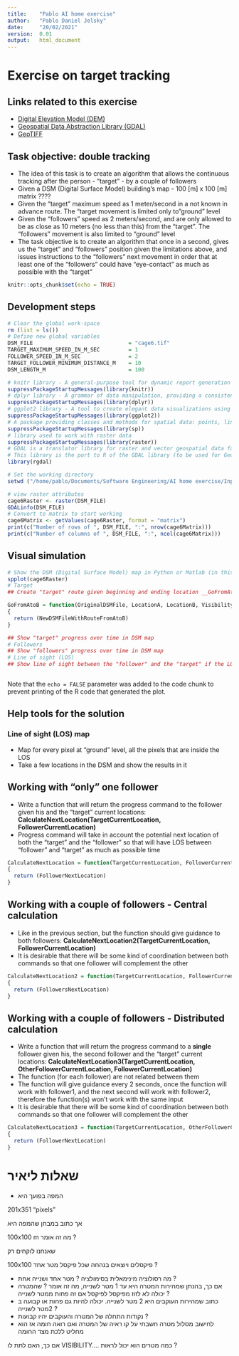 ```yaml
---
title:    "Pablo AI home exercise"
author:   "Pablo Daniel Jelsky"
date:     "20/02/2021"
version:  0.01
output:   html_document
---
```


# **Exercise on target tracking**
## Links related to this exercise
-   [Digital Elevation Model (DEM)](https://en.wikipedia.org/wiki/Digital_elevation_model)
-   [Geospatial Data Abstraction Library (GDAL)](https://en.wikipedia.org/wiki/GDAL)
-   [GeoTIFF](https://en.wikipedia.org/wiki/GeoTIFF)

## Task objective: double tracking
-   The idea of this task is to create an algorithm that allows the continuous tracking after the person - "target" - by a couple of followers
-   Given a DSM (Digital Surface Model) building's map - 100 [m] x 100 [m] matrix ????
-   Given the "target" maximum speed as 1 meter/second in a not known in advance route. The "target movement is limited only to "ground" level
-   Given the "followers" speed as 2 meters/second, and are only allowed to be as close as 10 meters (no less than this) from the "target". The "followers" movement is also limited to "ground" level
-   The task objective is to create an algorithm that once in a second, gives us the "target" and "followers" position given the limitations above, and issues instructions to the "followers" next movement in order that at least one of the "followers" could have "eye-contact" as much as possible with the "target"


```r
knitr::opts_chunk$set(echo = TRUE)
```

## Development steps

```r
# Clear the global work-space
rm (list = ls())
# Define new global variables
DSM_FILE                              = "cage6.tif"
TARGET_MAXIMUM_SPEED_IN_M_SEC         = 1
FOLLOWER_SPEED_IN_M_SEC               = 2
TARGET_FOLLOWER_MINIMUM_DISTANCE_M    = 10
DSM_LENGTH_M                          = 100


```


```r
# knitr library - A general-purpose tool for dynamic report generation in R
suppressPackageStartupMessages(library(knitr))
# dplyr library - A grammar of data manipulation, providing a consistent set of verbs that help you solve the most common data manipulation challenges
suppressPackageStartupMessages(library(dplyr))                             
# ggplot2 library - A tool to create elegant data visualizations using the grammar of graphics
suppressPackageStartupMessages(library(ggplot2))
# A package providing classes and methods for spatial data: points, lines, polygons and grids, needed by raster library
suppressPackageStartupMessages(library(sp))
# library used to work with raster data
suppressPackageStartupMessages(library(raster))
# GDAL is a translator library for raster and vector geospatial data formats that is released under an X/MIT style Open Source License by the Open Source Geospatial Foundation. As a library, it presents a single raster abstract data model and single vector abstract data model to the calling application for all supported formats. 
# This library is the port to R of the GDAL library (to be used for GeoTIFFs and oher core GIS functions)
library(rgdal)

```


```r
# Set the working directory
setwd ("/home/pablo/Documents/Software Engineering/AI home exercise/Input/")

# view raster attributes
cage6Raster <- raster(DSM_FILE)
GDALinfo(DSM_FILE)
# Convert to matrix to start working
cage6Matrix <- getValues(cage6Raster, format = "matrix")
print(c("Number of rows of ", DSM_FILE, ":", nrow(cage6Matrix)))
print(c("Number of columns of ", DSM_FILE, ":", ncol(cage6Matrix)))


```


## Visual simulation

```r

# Show the DSM (Digital Surface Model) map in Python or Matlab (in this case in R)
spplot(cage6Raster)
# Target
## Create "target" route given beginning and ending location __GoFromAtoB(OriginalDSMFile, LocationA, LocationB, VisibilityInMeters)__

GoFromAtoB = function(OriginalDSMFile, LocationA, LocationB, VisibilityInMeters)
{
  return (NewDSMFileWithRouteFromAtoB)
}

## Show "target" progress over time in DSM map
# Followers
## Show "followers" progress over time in DSM map
# Line of sight (LOS)
## Show line of sight between the "follower" and the "target" if the LOS exists



```

Note that the `echo = FALSE` parameter was added to the code chunk to prevent printing of the R code that generated the plot.

##    Help tools for the solution
###       Line of sight (LOS) map
-   Map for every pixel at "ground" level, all the pixels that are inside the LOS
-   Take a few locations in the DSM and show the results in it

##    Working with "only" one follower
-   Write a function that will return the progress command to the follower given his and the "target" current locations: __CalculateNextLocation(TargetCurrentLocation, FollowerCurrentLocation)__
-   Progress command will take in account the potential next location of both the "target" and the "follower" so that will have LOS between "follower" and "target" as much as possible time

```r



CalculateNextLocation = function(TargetCurrentLocation, FollowerCurrentLocation)
{
  return (FollowerNextLocation)
}

```


##    Working with a couple of followers - Central calculation
-   Like in the previous section, but the function should give guidance to both followers: __CalculateNextLocation2(TargetCurrentLocation, FollowerCurrentLocation)__
-   It is desirable that there will be some kind of coordination between both commands so that one follower will complement the other

```r

CalculateNextLocation2 = function(TargetCurrentLocation, FollowerCurrentLocation)
{
  return (FollowersNextLocation)
}

```


##    Working with a couple of followers - Distributed calculation
-   Write a function that will return the progress command to a __single__ follower given his, the second follower and the "target" current locations: __CalculateNextLocation3(TargetCurrentLocation, OtherFollowerCurrentLocation, FollowerCurrentLocation)__
-   The function (for each follower) are not related between them
-   The function will give guidance every 2 seconds, once the function will work with follower1, and the next second will work with follower2, therefore the function(s) won't work with the same input
-   It is desirable that there will be some kind of coordination between both commands so that one follower will complement the other


```r


CalculateNextLocation3 = function(TargetCurrentLocation, OtherFollowerCurrentLocation, FollowerCurrentLocation)
{
  return (FollowerNextLocation)
}


```



# __שאלות ליאיר__
-   המפה בפועך היא
 
  201x351 "pixels"
  
  אך כתוב במבחן שהמפה היא 

  100x100 m
  מה זה אומר ?
 
  שאנחנו לוקחים רק 
 
  100x100 פיקסלים ויוצאים בנהחה שכל פיקסל מטר אחד ?

-   מה רסולוציה מינימאלית בסימולציה ?
  מטר אחד ושנייה אחת ?
-   אם כך, בהנתן שמהירות המטרה היא עד 1 מטר לשנייה, מה זה אומר ? שהמטרה יכולה לא לזוז מפיקסל לפיקסל אם זה פחות ממטר לשנייה ?
-   כתוב שמהירות העוקבים היא 2 מטר לשנייה. יכולה להיות גם פחות או קבועה ב 2מטר לשנייה ?
-   נקודות התחלה של המטרה והעוקבים יהיו קבועות ?
-   לחישוב מסלול מטרה חשבתי על קו ראיה של המטרה ואם רואה חומה אז הוא מחליט ללכת מצד החומה

אם כך, האם לתת לו VISIBILITY.... כמה מטרים הוא יכול לראות ?




